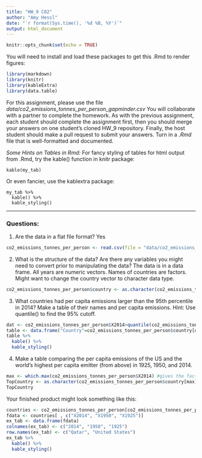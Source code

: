 ```yaml
---
title: "HW_9 CO2"
author: "Amy Hessl"
date: "`r format(Sys.time(), '%d %B, %Y')`"
output: html_document
---
```


```r
knitr::opts_chunk$set(echo = TRUE)
```

You will need to install and load these packages to get this .Rmd to render figures:
```r
library(markdown)
library(knitr)
library(kableExtra)
library(data.table)
```

For this assignment, please use the file _data/co2_emissions_tonnes_per_person_gapminder.csv_
You will collaborate with a partner to complete the homework. As with the previous assignment, each student should complete the assignment first, then you should merge your answers on one student's cloned HW_9 repository.  Finally, the host student should make a pull request to submit your answers. 
Turn in a _.Rmd_ file that is well-formatted and documented.

*Some Hints on Tables in Rmd:*
For fancy styling of tables for html output from .Rmd, try the kable() function in knitr package:
```
kable(my_tab)
```

Or even fancier, use the kablextra package:
```
my_tab %>%
  kable() %>%
  kable_styling()
```


***
### Questions:

1. Are the data in a flat file format? 
Yes
```r
co2_emissions_tonnes_per_person <- read.csv(file = "data/co2_emissions_tonnes_per_person_gapminder.csv", header=TRUE, sep = ",") #read in .csv file
```
2. What is the structure of the data?  Are there any variables you might need to convert prior to manipulating the data?
The data is in a data frame. All years are numeric vectors. Names of countries are factors. Might want to change the country vector to character data type. 

```r
co2_emissions_tonnes_per_person$country <- as.character(co2_emissions_tonnes_per_person$country) #convert country vector to character
```

3. What countries had per capita emissions larger than the 95th percentile in 2014? Make a table of their names and per capita emissions. Hint: Use quantile() to find the 95% cutoff.

```r
dat <- co2_emissions_tonnes_per_person$X2014>quantile(co2_emissions_tonnes_per_person$X2014,0.95) #countries that are in the top 5% of CO2 producers per capita in 2014
table <- data.frame("Country"=co2_emissions_tonnes_per_person$country[dat], "PerCapEmissions.2014"=co2_emissions_tonnes_per_person$X2014[dat]) #table containing top 5% of CO2 producers per capita and amount of CO2 produced in 2014 (units in tons)
table %>%
  kable() %>%
  kable_styling()
```

4. Make a table comparing the per capita emissions of the US and the world's highest per capita emitter (from above)  in 1925, 1950, and 2014.  
```r
max <- which.max(co2_emissions_tonnes_per_person$X2014) #gives the factor of the highest emitting country in 2014
TopCountry <- as.character(co2_emissions_tonnes_per_person$country[max]) #converts factor to character
TopCountry
```



Your finished product might look something like this:
```r
countries <- co2_emissions_tonnes_per_person[co2_emissions_tonnes_per_person$country %in% c("United States", "Qatar"), ]#index United States and Qatar
fdata <- countries[ , c("X2014", "X1950", "X1925")]
ex_tab <- data.frame(fdata)
colnames(ex_tab) <- c("2014", "1950", "1925")
row.names(ex_tab) <- c("Qatar", "United States")
ex_tab %>%
  kable() %>%
  kable_styling()
```

